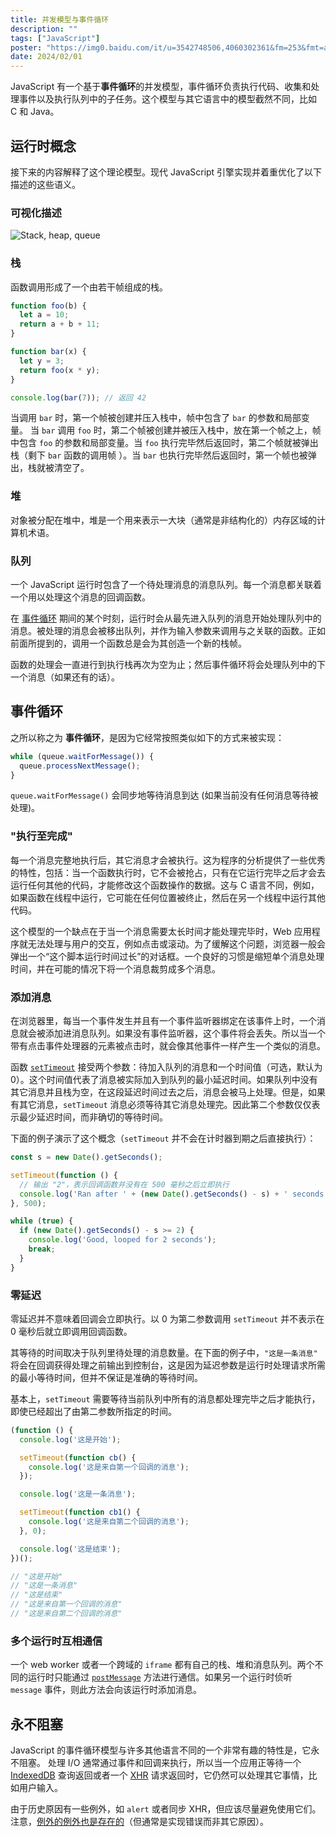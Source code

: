 ```yaml
---
title: 并发模型与事件循环
description: ""
tags: ["JavaScript"]
poster: "https://img0.baidu.com/it/u=3542748506,4060302361&fm=253&fmt=auto&app=138&f=JPEG?w=800&h=500"
date: 2024/02/01
---
```


JavaScript 有一个基于**事件循环**的并发模型，事件循环负责执行代码、收集和处理事件以及执行队列中的子任务。这个模型与其它语言中的模型截然不同，比如 C 和 Java。

## 运行时概念

接下来的内容解释了这个理论模型。现代 JavaScript 引擎实现并着重优化了以下描述的这些语义。

### 可视化描述

![Stack, heap, queue](https://developer.mozilla.org/en-US/docs/Web/JavaScript/EventLoop/the_javascript_runtime_environment_example.svg)

### 栈

函数调用形成了一个由若干帧组成的栈。

```js
function foo(b) {
  let a = 10;
  return a + b + 11;
}

function bar(x) {
  let y = 3;
  return foo(x * y);
}

console.log(bar(7)); // 返回 42
```

当调用 `bar` 时，第一个帧被创建并压入栈中，帧中包含了 `bar` 的参数和局部变量。 当 `bar` 调用 `foo` 时，第二个帧被创建并被压入栈中，放在第一个帧之上，帧中包含 `foo` 的参数和局部变量。当 `foo` 执行完毕然后返回时，第二个帧就被弹出栈（剩下 `bar` 函数的调用帧 ）。当 `bar` 也执行完毕然后返回时，第一个帧也被弹出，栈就被清空了。

### 堆

对象被分配在堆中，堆是一个用来表示一大块（通常是非结构化的）内存区域的计算机术语。

### 队列

一个 JavaScript 运行时包含了一个待处理消息的消息队列。每一个消息都关联着一个用以处理这个消息的回调函数。

在 [事件循环](#事件循环) 期间的某个时刻，运行时会从最先进入队列的消息开始处理队列中的消息。被处理的消息会被移出队列，并作为输入参数来调用与之关联的函数。正如前面所提到的，调用一个函数总是会为其创造一个新的栈帧。

函数的处理会一直进行到执行栈再次为空为止；然后事件循环将会处理队列中的下一个消息（如果还有的话）。

## 事件循环

之所以称之为 **事件循环**，是因为它经常按照类似如下的方式来被实现：

```js
while (queue.waitForMessage()) {
  queue.processNextMessage();
}
```

`queue.waitForMessage()` 会同步地等待消息到达 (如果当前没有任何消息等待被处理)。

### "执行至完成"

每一个消息完整地执行后，其它消息才会被执行。这为程序的分析提供了一些优秀的特性，包括：当一个函数执行时，它不会被抢占，只有在它运行完毕之后才会去运行任何其他的代码，才能修改这个函数操作的数据。这与 C 语言不同，例如，如果函数在线程中运行，它可能在任何位置被终止，然后在另一个线程中运行其他代码。

这个模型的一个缺点在于当一个消息需要太长时间才能处理完毕时，Web 应用程序就无法处理与用户的交互，例如点击或滚动。为了缓解这个问题，浏览器一般会弹出一个“这个脚本运行时间过长”的对话框。一个良好的习惯是缩短单个消息处理时间，并在可能的情况下将一个消息裁剪成多个消息。

### 添加消息

在浏览器里，每当一个事件发生并且有一个事件监听器绑定在该事件上时，一个消息就会被添加进消息队列。如果没有事件监听器，这个事件将会丢失。所以当一个带有点击事件处理器的元素被点击时，就会像其他事件一样产生一个类似的消息。

函数 [`setTimeout`](https://developer.mozilla.org/zh-CN/docs/Web/API/Window/setTimeout) 接受两个参数：待加入队列的消息和一个时间值（可选，默认为 0）。这个时间值代表了消息被实际加入到队列的最小延迟时间。如果队列中没有其它消息并且栈为空，在这段延迟时间过去之后，消息会被马上处理。但是，如果有其它消息，`setTimeout` 消息必须等待其它消息处理完。因此第二个参数仅仅表示最少延迟时间，而非确切的等待时间。

下面的例子演示了这个概念（`setTimeout` 并不会在计时器到期之后直接执行）：

```js
const s = new Date().getSeconds();

setTimeout(function () {
  // 输出 "2"，表示回调函数并没有在 500 毫秒之后立即执行
  console.log('Ran after ' + (new Date().getSeconds() - s) + ' seconds');
}, 500);

while (true) {
  if (new Date().getSeconds() - s >= 2) {
    console.log('Good, looped for 2 seconds');
    break;
  }
}
```

### 零延迟

零延迟并不意味着回调会立即执行。以 0 为第二参数调用 `setTimeout` 并不表示在 0 毫秒后就立即调用回调函数。

其等待的时间取决于队列里待处理的消息数量。在下面的例子中，`"这是一条消息"` 将会在回调获得处理之前输出到控制台，这是因为延迟参数是运行时处理请求所需的最小等待时间，但并不保证是准确的等待时间。

基本上，`setTimeout` 需要等待当前队列中所有的消息都处理完毕之后才能执行，即使已经超出了由第二参数所指定的时间。

```js
(function () {
  console.log('这是开始');

  setTimeout(function cb() {
    console.log('这是来自第一个回调的消息');
  });

  console.log('这是一条消息');

  setTimeout(function cb1() {
    console.log('这是来自第二个回调的消息');
  }, 0);

  console.log('这是结束');
})();

// "这是开始"
// "这是一条消息"
// "这是结束"
// "这是来自第一个回调的消息"
// "这是来自第二个回调的消息"
```

### 多个运行时互相通信

一个 web worker 或者一个跨域的 `iframe` 都有自己的栈、堆和消息队列。两个不同的运行时只能通过 [`postMessage`](https://developer.mozilla.org/zh-CN/docs/Web/API/Window/postMessage) 方法进行通信。如果另一个运行时侦听 `message` 事件，则此方法会向该运行时添加消息。

## 永不阻塞

JavaScript 的事件循环模型与许多其他语言不同的一个非常有趣的特性是，它永不阻塞。 处理 I/O 通常通过事件和回调来执行，所以当一个应用正等待一个 [IndexedDB](https://developer.mozilla.org/zh-CN/docs/Web/API/IndexedDB_API) 查询返回或者一个 [XHR](https://developer.mozilla.org/zh-CN/docs/Web/API/XMLHttpRequest) 请求返回时，它仍然可以处理其它事情，比如用户输入。

由于历史原因有一些例外，如 `alert` 或者同步 XHR，但应该尽量避免使用它们。注意，[例外的例外也是存在的](https://stackoverflow.com/questions/2734025/is-javascript-guaranteed-to-be-single-threaded/2734311#2734311)（但通常是实现错误而非其它原因）。
